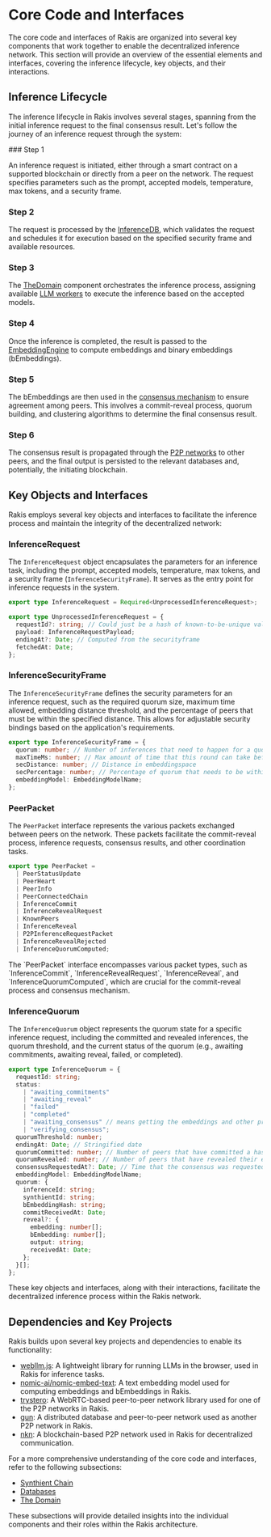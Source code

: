 
# Core Code and Interfaces

The core code and interfaces of Rakis are organized into several key components that work together to enable the decentralized inference network. This section will provide an overview of the essential elements and interfaces, covering the inference lifecycle, key objects, and their interactions.

## Inference Lifecycle

The inference lifecycle in Rakis involves several stages, spanning from the initial inference request to the final consensus result. Let's follow the journey of an inference request through the system:

<Steps>
### Step 1

An inference request is initiated, either through a smart contract on a supported blockchain or directly from a peer on the network. The request specifies parameters such as the prompt, accepted models, temperature, max tokens, and a security frame.

### Step 2

The request is processed by the [InferenceDB](/core-code-and-interfaces/databases#inferencedb), which validates the request and schedules it for execution based on the specified security frame and available resources.

### Step 3

The [TheDomain](/core-code-and-interfaces/the-domain) component orchestrates the inference process, assigning available [LLM workers](/core-code-and-interfaces/synthient-chain) to execute the inference based on the accepted models.

### Step 4

Once the inference is completed, the result is passed to the [EmbeddingEngine](/core-code-and-interfaces/synthient-chain) to compute embeddings and binary embeddings (bEmbeddings).

### Step 5

The bEmbeddings are then used in the [consensus mechanism](/consensus-mechanism) to ensure agreement among peers. This involves a commit-reveal process, quorum building, and clustering algorithms to determine the final consensus result.

### Step 6

The consensus result is propagated through the [P2P networks](/core-code-and-interfaces/synthient-chain) to other peers, and the final output is persisted to the relevant databases and, potentially, the initiating blockchain.

</Steps>

## Key Objects and Interfaces

Rakis employs several key objects and interfaces to facilitate the inference process and maintain the integrity of the decentralized network:

### InferenceRequest

The `InferenceRequest` object encapsulates the parameters for an inference task, including the prompt, accepted models, temperature, max tokens, and a security frame (`InferenceSecurityFrame`). It serves as the entry point for inference requests in the system.

```typescript
export type InferenceRequest = Required<UnprocessedInferenceRequest>;

export type UnprocessedInferenceRequest = {
  requestId?: string; // Could just be a hash of known-to-be-unique values
  payload: InferenceRequestPayload;
  endingAt?: Date; // Computed from the securityframe
  fetchedAt: Date;
};
```

### InferenceSecurityFrame

The `InferenceSecurityFrame` defines the security parameters for an inference request, such as the required quorum size, maximum time allowed, embedding distance threshold, and the percentage of peers that must be within the specified distance. This allows for adjustable security bindings based on the application's requirements.

```typescript
export type InferenceSecurityFrame = {
  quorum: number; // Number of inferences that need to happen for a quorum
  maxTimeMs: number; // Max amount of time that this round can take before failed inference
  secDistance: number; // Distance in embeddingspace
  secPercentage: number; // Percentage of quorum that needs to be within secDistance embedding distance
  embeddingModel: EmbeddingModelName;
};
```

### PeerPacket

The `PeerPacket` interface represents the various packets exchanged between peers on the network. These packets facilitate the commit-reveal process, inference requests, consensus results, and other coordination tasks.

```typescript
export type PeerPacket =
  | PeerStatusUpdate
  | PeerHeart
  | PeerInfo
  | PeerConnectedChain
  | InferenceCommit
  | InferenceRevealRequest
  | KnownPeers
  | InferenceReveal
  | P2PInferenceRequestPacket
  | InferenceRevealRejected
  | InferenceQuorumComputed;
```

<Callout>
  The `PeerPacket` interface encompasses various packet types, such as
  `InferenceCommit`, `InferenceRevealRequest`, `InferenceReveal`, and
  `InferenceQuorumComputed`, which are crucial for the commit-reveal process and
  consensus mechanism.
</Callout>

### InferenceQuorum

The `InferenceQuorum` object represents the quorum state for a specific inference request, including the committed and revealed inferences, the quorum threshold, and the current status of the quorum (e.g., awaiting commitments, awaiting reveal, failed, or completed).

```typescript
export type InferenceQuorum = {
  requestId: string;
  status:
    | "awaiting_commitments"
    | "awaiting_reveal"
    | "failed"
    | "completed"
    | "awaiting_consensus" // means getting the embeddings and other processing ready
    | "verifying_consensus";
  quorumThreshold: number;
  endingAt: Date; // Stringified date
  quorumCommitted: number; // Number of peers that have committed a hash
  quorumRevealed: number; // Number of peers that have revealed their embedding
  consensusRequestedAt?: Date; // Time that the consensus was requested
  embeddingModel: EmbeddingModelName;
  quorum: {
    inferenceId: string;
    synthientId: string;
    bEmbeddingHash: string;
    commitReceivedAt: Date;
    reveal?: {
      embedding: number[];
      bEmbedding: number[];
      output: string;
      receivedAt: Date;
    };
  }[];
};
```

These key objects and interfaces, along with their interactions, facilitate the decentralized inference process within the Rakis network.

## Dependencies and Key Projects

Rakis builds upon several key projects and dependencies to enable its functionality:

- [webllm.js](https://github.com/mlc-ai/web-llm): A lightweight library for running LLMs in the browser, used in Rakis for inference tasks.
- [nomic-ai/nomic-embed-text](https://github.com/nomic-ai/nomic-embed-text): A text embedding model used for computing embeddings and bEmbeddings in Rakis.
- [trystero](https://github.com/colyseus/trystero): A WebRTC-based peer-to-peer network library used for one of the P2P networks in Rakis.
- [gun](https://github.com/amark/gun): A distributed database and peer-to-peer network used as another P2P network in Rakis.
- [nkn](https://github.com/nknorg/nkn-client-js): A blockchain-based P2P network used in Rakis for decentralized communication.


For a more comprehensive understanding of the core code and interfaces, refer to the following subsections:

- [Synthient Chain](/core-code-and-interfaces/synthient-chain)
- [Databases](/core-code-and-interfaces/databases)
- [The Domain](/core-code-and-interfaces/the-domain)

These subsections will provide detailed insights into the individual components and their roles within the Rakis architecture.
